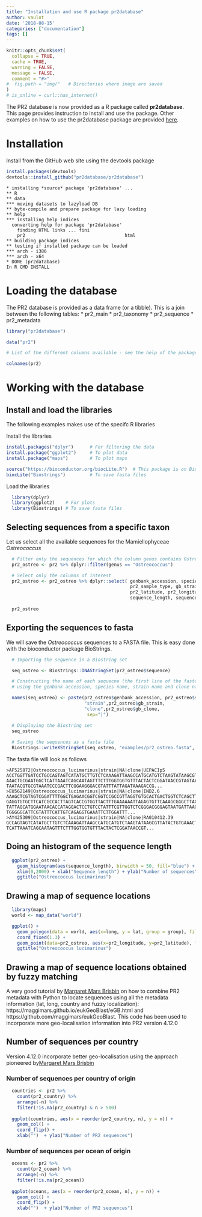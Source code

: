 ```yaml
---
title: "Installation and use R package pr2database"
author: vaulot
date: '2018-08-15'
categories: ["documentation"]
tags: []
---
```


```r
knitr::opts_chunk$set(
  collapse = TRUE,
  cache = TRUE,
  warning = FALSE,
  message = FALSE,
  comment = "#>"
#  fig.path = "img/"   # Directories where image are saved
)
# is_online = curl::has_internet()
```



The PR2 database is now provided as a R package called **pr2database**.  This page provides instruction to install and use the package.  Other examples on how to use the pr2database package are provided [here](https://vaulot.github.io/pr2/PR2_analysis.html). 

# Installation

Install from the GitHub web site using the devtools package

```r
install.packages(devtools)
devtools::install_github("pr2database/pr2database")
```
```
* installing *source* package 'pr2database' ...
** R
** data
*** moving datasets to lazyload DB
** byte-compile and prepare package for lazy loading
** help
*** installing help indices
  converting help for package 'pr2database'
    finding HTML links ... fini
    pr2                                     html  
** building package indices
** testing if installed package can be loaded
*** arch - i386
*** arch - x64
* DONE (pr2database)
In R CMD INSTALL
```

# Loading the database

The PR2 database is provided as a data frame (or a tibble). This is a join between the following tables:
* pr2_main
* pr2_taxonomy
* pr2_sequence
* pr2_metadata

```r
library("pr2database")

data("pr2")

# List of the different columns available - see the help of the package for information on each field

colnames(pr2)

```

# Working with the database


## Install and load the libraries
The following examples makes use of the specifc R libraries

Install the libraries

```r
install.packages("dplyr")      # For filtering the data
install.package("ggplot2")     # To plot data
install.package("maps")        # To plot maps

source("https://bioconductor.org/biocLite.R")  # This package is on Bioconductor
biocLite("Biostrings")         # To save fasta files
```

Load the libraries

```r
  library(dplyr)
  library(ggplot2)    # For plots
  library(Biostrings) # To save fasta files
```


## Selecting sequences from a specific taxon

Let us select all the available sequences for the Mamiellophyceae _Ostreococcus_

```r

  # Filter only the sequences for which the column genus contains Ostreococcus
  pr2_ostreo <- pr2 %>% dplyr::filter(genus == "Ostreococcus")

  # Select only the columns of interest
  pr2_ostreo <- pr2_ostreo %>% dplyr::select( genbank_accession, species, 
                                              pr2_sample_type, gb_strain, gb_clone, 
                                              pr2_latitude, pr2_longitude, 
                                              sequence_length, sequence  )
  
  pr2_ostreo
```

## Exporting the sequences to fasta

We will save the _Ostreococcus_ sequences to a FASTA file. This is easy done with the bioconductor package BioStrings.

```r

  # Importing the sequence in a Biostring set 

  seq_ostreo <- Biostrings::DNAStringSet(pr2_ostreo$sequence)

  # Constructing the name of each sequecne (the first line of the fasta file)
  # using the genbank accession, species name, strain name and clone name

  names(seq_ostreo) <- paste(pr2_ostreo$genbank_accession, pr2_ostreo$species,
                             "strain",pr2_ostreo$gb_strain,
                             "clone",pr2_ostreo$gb_clone, 
                              sep="|")

  # Displaying the Biostring set
  seq_ostreo
    
  # Saving the sequences as a fasta file
  Biostrings::writeXStringSet(seq_ostreo, "examples/pr2_ostreo.fasta", width = 80)

```

The fasta file will look as follows

```
>AF525872|Ostreococcus_lucimarinus|strain|NA|clone|UEPACIp5
ACCTGGTTGATCCTGCCAGTAGTCATATGCTTGTCTCAAAGATTAAGCCATGCATGTCTAAGTATAAGCGTTATACTGTG
AAACTGCGAATGGCTCATTAAATCAGCAATAGTTTCTTTGGTGGTGTTTACTACTCGGATAACCGTAGTAATTCTAGAGC
TAATACGTGCGTAAATCCCGACTTCGGAAGGGACGTATTTATTAGATAAAGACCG...
>EU562149|Ostreococcus_lucimarinus|strain|NA|clone|IND2.6
AAAGCTCGTAGTCGGATTTTGGCTGAGAACGGTCGGTCCGCCGTTAGGTGTGCACTGACTGGTCTCAGCTTCCTGGTGAG
GAGGTGTGCTTCATCGCCACTTAGTCACCGTGGTTACTTTGAAAAAATTAGAGTGTTCAAAGCGGGCTTACGCTTGAATA
TATTAGCATGGAATAACACCATAGGACTCCTGTCCTATTTCGTTGGTCTCGGGACGGGAGTAATGATTAAGATGAACAGT
TGGGGGCATTCGTATTTCATTGTCAGAGGTGAAATTCTTGGATTT...
>AY425309|Ostreococcus_lucimarinus|strain|NA|clone|RA010412.39
GCCAGTAGTCATATGCTTGTCTCAAAGATTAAGCCATGCATGTCTAAGTATAAGCGTTATACTGTGAAACTGCGAATGGC
TCATTAAATCAGCAATAGTTTCTTTGGTGGTGTTTACTACTCGGATAACCGT...
```

## Doing an histogram of the sequence length

```r
  ggplot(pr2_ostreo) + 
    geom_histogram(aes(sequence_length), binwidth = 50, fill="blue") + 
    xlim(0,2000) + xlab("Sequence length") + ylab("Number of sequences") + 
    ggtitle("Ostreococcus lucimarinus")
```


## Drawing a map of sequence locations


```r
  library(maps)
  world <- map_data("world")

  ggplot() + 
    geom_polygon(data = world, aes(x=long, y = lat, group = group), fill="grey") + 
    coord_fixed(1.3) +
    geom_point(data=pr2_ostreo, aes(x=pr2_longitude, y=pr2_latitude), fill="blue", size=2, shape=21) + 
    ggtitle("Ostreococcus lucimarinus")
```

## Drawing a map of sequence locations obtained by fuzzy matching

A very good tutorial by [Margaret Mars Brisbin](https://twitter.com/MargaretBrisbin) on how to combine PR2 metadata with Python to locate sequences using all the metadata information (lat, long, country and fuzzy localization): https://maggimars.github.io/eukGeoBlast/eGB.html and https://github.com/maggimars/eukGeoBlast.  This code has been used to incorporate more geo-localisation information into PR2 version 4.12.0


## Number of sequences per country

Version 4.12.0 incorporate better geo-localisation using the approach pioneered by[Margaret Mars Brisbin](https://twitter.com/MargaretBrisbin)

### Number of sequences per country of origin

```r
  
  countries <- pr2 %>% 
    count(pr2_country) %>% 
    arrange(-n) %>% 
    filter(!is.na(pr2_country) & n > 500)
  
  ggplot(countries, aes(x = reorder(pr2_country, n), y = n)) + 
    geom_col() +
    coord_flip() +
    xlab("")  + ylab("Number of PR2 sequences")
```

### Number of sequences per ocean of origin

```r
  
  oceans <- pr2 %>% 
    count(pr2_ocean) %>% 
    arrange(-n) %>% 
    filter(!is.na(pr2_ocean))
  
  ggplot(oceans, aes(x = reorder(pr2_ocean, n), y = n)) + 
    geom_col() +
    coord_flip() +
    xlab("")  + ylab("Number of PR2 sequences")
```
